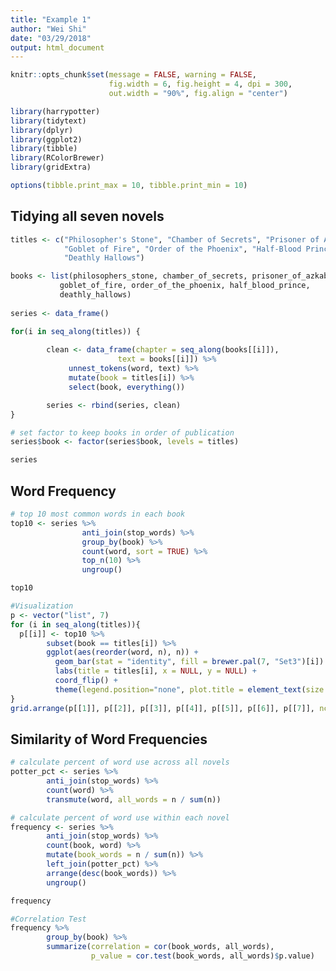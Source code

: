 ---
title: "Example 1"
author: "Wei Shi"
date: "03/29/2018"
output: html_document
---

```{r setup, include=FALSE}
knitr::opts_chunk$set(message = FALSE, warning = FALSE,
                      fig.width = 6, fig.height = 4, dpi = 300,
                      out.width = "90%", fig.align = "center")

library(harrypotter)
library(tidytext)
library(dplyr)
library(ggplot2)
library(tibble)
library(RColorBrewer)
library(gridExtra)

options(tibble.print_max = 10, tibble.print_min = 10)
```

## Tidying all seven novels

```{r}
titles <- c("Philosopher's Stone", "Chamber of Secrets", "Prisoner of Azkaban",
            "Goblet of Fire", "Order of the Phoenix", "Half-Blood Prince",
            "Deathly Hallows")

books <- list(philosophers_stone, chamber_of_secrets, prisoner_of_azkaban,
           goblet_of_fire, order_of_the_phoenix, half_blood_prince,
           deathly_hallows)
  
series <- data_frame()

for(i in seq_along(titles)) {
        
        clean <- data_frame(chapter = seq_along(books[[i]]),
                        text = books[[i]]) %>%
             unnest_tokens(word, text) %>%
             mutate(book = titles[i]) %>%
             select(book, everything())

        series <- rbind(series, clean)
}

# set factor to keep books in order of publication
series$book <- factor(series$book, levels = titles)

series
```

## Word Frequency
```{r}
# top 10 most common words in each book
top10 <- series %>%
                anti_join(stop_words) %>%
                group_by(book) %>%
                count(word, sort = TRUE) %>%
                top_n(10) %>%
                ungroup()

top10

#Visualization
p <- vector("list", 7)
for (i in seq_along(titles)){
  p[[i]] <- top10 %>%
        subset(book == titles[i]) %>%
        ggplot(aes(reorder(word, n), n)) +
          geom_bar(stat = "identity", fill = brewer.pal(7, "Set3")[i]) +
          labs(title = titles[i], x = NULL, y = NULL) +
          coord_flip() +
          theme(legend.position="none", plot.title = element_text(size = 9))
}
grid.arrange(p[[1]], p[[2]], p[[3]], p[[4]], p[[5]], p[[6]], p[[7]], ncol = 3)

```

## Similarity of Word Frequencies

```{r}
# calculate percent of word use across all novels
potter_pct <- series %>%
        anti_join(stop_words) %>%
        count(word) %>%
        transmute(word, all_words = n / sum(n))

# calculate percent of word use within each novel
frequency <- series %>%
        anti_join(stop_words) %>%
        count(book, word) %>%
        mutate(book_words = n / sum(n)) %>%
        left_join(potter_pct) %>%
        arrange(desc(book_words)) %>%
        ungroup()

frequency

#Correlation Test
frequency %>%
        group_by(book) %>%
        summarize(correlation = cor(book_words, all_words),
                  p_value = cor.test(book_words, all_words)$p.value)
```

